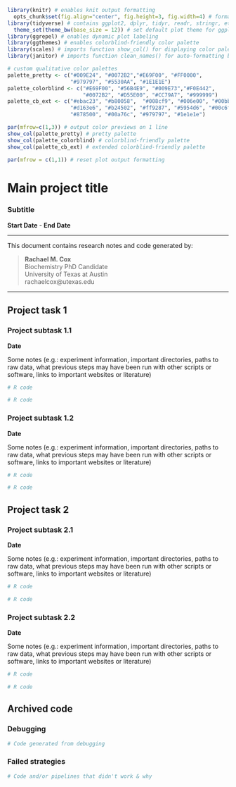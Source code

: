 ```r
library(knitr) # enables knit output formatting
  opts_chunk$set(fig.align="center", fig.height=3, fig.width=4) # format knit output
library(tidyverse) # contains ggplot2, dplyr, tidyr, readr, stringr, etc
  theme_set(theme_bw(base_size = 12)) # set default plot theme for ggplot2
library(ggrepel) # enables dynamic plot labeling
library(ggthemes) # enables colorblind-friendly color palette
library(scales) # imports function show_col() for displaying color palettes
library(janitor) # imports function clean_names() for auto-formatting bad column names
```

```r
# custom qualitative color palettes
palette_pretty <- c("#009E24", "#0072B2","#E69F00", "#FF0000",
                    "#979797", "#5530AA", "#1E1E1E")
palette_colorblind <- c("#E69F00", "#56B4E9", "#009E73","#F0E442", 
                        "#0072B2", "#D55E00", "#CC79A7", "#999999")
palette_cb_ext <- c("#ebac23", "#b80058",  "#008cf9", "#006e00", "#00bbad",
                    "#d163e6", "#b24502", "#ff9287", "#5954d6", "#00c6f8",
                    "#878500", "#00a76c", "#979797", "#1e1e1e")

par(mfrow=c(1,3)) # output color previews on 1 line
show_col(palette_pretty) # pretty palette
show_col(palette_colorblind) # colorblind-friendly palette
show_col(palette_cb_ext) # extended colorblind-friendly palette
```

```r
par(mfrow = c(1,1)) # reset plot output formatting
```

# Main project title
### Subtitle
**Start Date** - **End Date**

------

This document contains research notes and code generated by:

> **Rachael M. Cox**  
> Biochemistry PhD Candidate  
> University of Texas at Austin  
> rachaelcox@utexas.edu  

------

## Project task 1

### Project subtask 1.1
**Date**

Some notes (e.g.: experiment information, important directories, paths to raw data, what previous steps may have been run with other scripts or software, links to important websites or literature)

```r
# R code
```

```r
# R code
```

### Project subtask 1.2
**Date**

Some notes (e.g.: experiment information, important directories, paths to raw data, what previous steps may have been run with other scripts or software, links to important websites or literature)

```r
# R code
```

```r
# R code
```

## Project task 2

### Project subtask 2.1
**Date**

Some notes (e.g.: experiment information, important directories, paths to raw data, what previous steps may have been run with other scripts or software, links to important websites or literature)

```r
# R code
```

```r
# R code
```

### Project subtask 2.2
**Date**

Some notes (e.g.: experiment information, important directories, paths to raw data, what previous steps may have been run with other scripts or software, links to important websites or literature)

```r
# R code
```

```r
# R code
```

## Archived code

### Debugging

```r
# Code generated from debugging
```

### Failed strategies

```r
# Code and/or pipelines that didn't work & why
```

